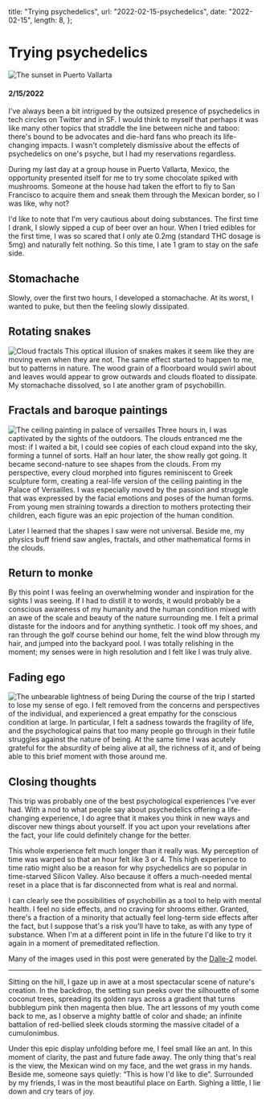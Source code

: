 
title: "Trying psychedelics",
url: "2022-02-15-psychedelics",
date: "2022-02-15",
length: 8,
};

# Trying psychedelics

![The sunset in Puerto Vallarta](/images/2022-02-15-psychedelics/sunset.jpg)

#### 2/15/2022

I've always been a bit intrigued by the outsized presence of psychedelics in tech circles on Twitter and in SF. I would think to myself that perhaps it was like many other topics that straddle the line between niche and taboo: there's bound to be advocates and die-hard fans who preach its life-changing impacts. I wasn't completely dismissive about the effects of psychedelics on one's psyche, but I had my reservations regardless.

During my last day at a group house in Puerto Vallarta, Mexico, the opportunity presented itself for me to try some chocolate spiked with mushrooms. Someone at the house had taken the effort to fly to San Francisco to acquire them and sneak them through the Mexican border, so I was like, why not?

I'd like to note that I'm very cautious about doing substances. The first time I drank, I slowly sipped a cup of beer over an hour. When I tried edibles for the first time, I was so scared that I only ate 0.2mg (standard THC dosage is 5mg) and naturally felt nothing. So this time, I ate 1 gram to stay on the safe side.

## Stomachache
Slowly, over the first two hours, I developed a stomachache. At its worst, I wanted to puke, but then the feeling slowly dissipated.

## Rotating snakes
![Cloud fractals](/images/2022-02-15-psychedelics/cloud-fractal.jpg)
This optical illusion of snakes makes it seem like they are moving even when they are not. The same effect started to happen to me, but to patterns in nature. The wood grain of a floorboard would swirl about and leaves would appear to grow outwards and clouds floated to dissipate. My stomachache dissolved, so I ate another gram of psychobillin.

## Fractals and baroque paintings
![The ceiling painting in palace of versailles](/images/2022-02-15-psychedelics/ceiling.jpg)
Three hours in, I was captivated by the sights of the outdoors. The clouds entranced me the most: if I waited a bit, I could see copies of each cloud expand into the sky, forming a tunnel of sorts. Half an hour later, the show really got going. It became second-nature to see shapes from the clouds. From my perspective, every cloud morphed into figures reminiscent to Greek sculpture form, creating a real-life version of the ceiling painting in the Palace of Versailles. I was especially moved by the passion and struggle that was expressed by the facial emotions and poses of the human forms. From young men straining towards a direction to mothers protecting their children, each figure was an epic projection of the human condition.

Later I learned that the shapes I saw were not universal. Beside me, my physics buff friend saw angles, fractals, and other mathematical forms in the clouds.

## Return to monke
By this point I was feeling an overwhelming wonder and inspiration for the sights I was seeing. If I had to distill it to words, it would probably be a conscious awareness of my humanity and the human condition mixed with an awe of the scale and beauty of the nature surrounding me. I felt a primal distaste for the indoors and for anything synthetic. I took off my shoes, and ran through the golf course behind our home, felt the wind blow through my hair, and jumped into the backyard pool. I was totally relishing in the moment; my senses were in high resolution and I felt like I was truly alive.

## Fading ego
![The unbearable lightness of being](/images/2022-02-15-psychedelics/lightness.jpg)
During the course of the trip I started to lose my sense of ego. I felt removed from the concerns and perspectives of the individual, and experienced a great empathy for the conscious condition at large. In particular, I felt a sadness towards the fragility of life, and the psychological pains that too many people go through in their futile struggles against the nature of being. At the same time I was acutely grateful for the absurdity of being alive at all, the richness of it, and of being able to this brief moment with those around me.

## Closing thoughts
This trip was probably one of the best psychological experiences I've ever had. With a nod to what people say about psychedelics offering a life-changing experience, I do agree that it makes you think in new ways and discover new things about yourself. If you act upon your revelations after the fact, your life could definitely change for the better. 

This whole experience felt much longer than it really was. My perception of time was warped so that an hour felt like 3 or 4. This high experience to time ratio might also be a reason for why psychedelics are so popular in time-starved Silicon Valley. Also because it offers a much-needed mental reset in a place that is far disconnected from what is real and normal.

I can clearly see the possibilities of psychobillin as a tool to help with mental health. I feel no side effects, and no craving for shrooms either. Granted, there's a fraction of a minority that actually feel long-term side effects after the fact, but I suppose that's a risk you'll have to take, as with any type of substance. When I'm at a different point in life in the future I'd like to try it again in a moment of premeditated reflection.

Many of the images used in this post were generated by the [Dalle-2](https://openai.com/dall-e-2/) model.

---

Sitting on the hill, I gaze up in awe at a most spectacular scene of nature's creation. In the backdrop, the setting sun peeks over the silhouette of some coconut trees, spreading its golden rays across a gradient that turns bubblegum pink then magenta then blue. The art lessons of my youth come back to me, as I observe a mighty battle of color and shade; an infinite battalion of red-bellied sleek clouds storming the massive citadel of a cumulonimbus.

Under this epic display unfolding before me, I feel small like an ant. In this moment of clarity, the past and future fade away. The only thing that's real is the view, the Mexican wind on my face, and the wet grass in my hands. Beside me, someone says quietly: “This is how I'd like to die”. Surrounded by my friends, I was in the most beautiful place on Earth. Sighing a little, I lie down and cry tears of joy.